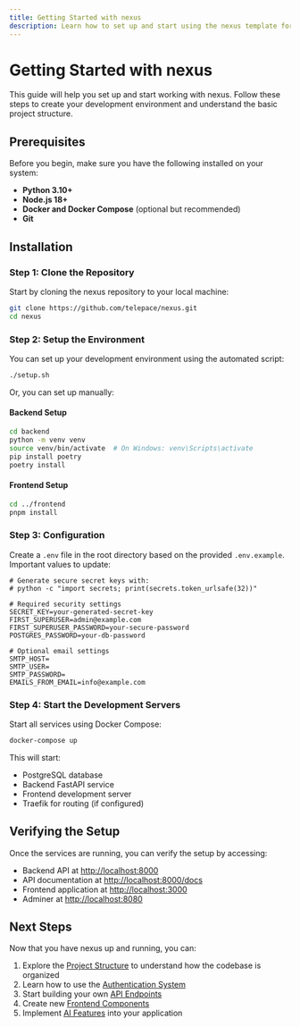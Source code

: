 ```yaml
---
title: Getting Started with nexus
description: Learn how to set up and start using the nexus template for your projects.
---
```


# Getting Started with nexus

This guide will help you set up and start working with nexus. Follow these steps to create your development environment and understand the basic project structure.

## Prerequisites

Before you begin, make sure you have the following installed on your system:

- **Python 3.10+**
- **Node.js 18+**
- **Docker and Docker Compose** (optional but recommended)
- **Git**

## Installation

### Step 1: Clone the Repository

Start by cloning the nexus repository to your local machine:

```bash
git clone https://github.com/telepace/nexus.git
cd nexus
```

### Step 2: Setup the Environment

You can set up your development environment using the automated script:

```bash
./setup.sh
```

Or, you can set up manually:

#### Backend Setup

```bash
cd backend
python -m venv venv
source venv/bin/activate  # On Windows: venv\Scripts\activate
pip install poetry
poetry install
```

#### Frontend Setup

```bash
cd ../frontend
pnpm install
```

### Step 3: Configuration

Create a `.env` file in the root directory based on the provided `.env.example`. Important values to update:

```
# Generate secure secret keys with:
# python -c "import secrets; print(secrets.token_urlsafe(32))"

# Required security settings
SECRET_KEY=your-generated-secret-key
FIRST_SUPERUSER=admin@example.com
FIRST_SUPERUSER_PASSWORD=your-secure-password
POSTGRES_PASSWORD=your-db-password

# Optional email settings
SMTP_HOST=
SMTP_USER=
SMTP_PASSWORD=
EMAILS_FROM_EMAIL=info@example.com
```

### Step 4: Start the Development Servers

Start all services using Docker Compose:

```bash
docker-compose up
```

This will start:
- PostgreSQL database
- Backend FastAPI service
- Frontend development server
- Traefik for routing (if configured)

## Verifying the Setup

Once the services are running, you can verify the setup by accessing:

- Backend API at [http://localhost:8000](http://localhost:8000)
- API documentation at [http://localhost:8000/docs](http://localhost:8000/docs)
- Frontend application at [http://localhost:3000](http://localhost:3000)
- Adminer at [http://localhost:8080](http://localhost:8080)

## Next Steps

Now that you have nexus up and running, you can:

1. Explore the [Project Structure](/en/docs/getting-started/project-structure) to understand how the codebase is organized
2. Learn how to use the [Authentication System](/en/docs/backend/authentication)
3. Start building your own [API Endpoints](/en/docs/backend/api-endpoints)
4. Create new [Frontend Components](/en/docs/frontend/components)
5. Implement [AI Features](/en/docs/ai-integration/overview) into your application 